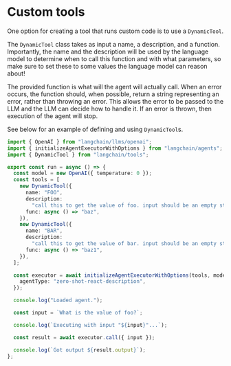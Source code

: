 # Custom tools

One option for creating a tool that runs custom code is to use a `DynamicTool`.

The `DynamicTool` class takes as input a name, a description, and a function.
Importantly, the name and the description will be used by the language model to determine when to call this function and with what parameters,
so make sure to set these to some values the language model can reason about!

The provided function is what will the agent will actually call. When an error occurs, the function should, when possible, return a string representing an error, rather than throwing an error.
This allows the error to be passed to the LLM and the LLM can decide how to handle it. If an error is thrown, then execution of the agent will stop.

See below for an example of defining and using `DynamicTool`s.

```typescript
import { OpenAI } from "langchain/llms/openai";
import { initializeAgentExecutorWithOptions } from "langchain/agents";
import { DynamicTool } from "langchain/tools";

export const run = async () => {
  const model = new OpenAI({ temperature: 0 });
  const tools = [
    new DynamicTool({
      name: "FOO",
      description:
        "call this to get the value of foo. input should be an empty string.",
      func: async () => "baz",
    }),
    new DynamicTool({
      name: "BAR",
      description:
        "call this to get the value of bar. input should be an empty string.",
      func: async () => "baz1",
    }),
  ];

  const executor = await initializeAgentExecutorWithOptions(tools, model, {
    agentType: "zero-shot-react-description",
  });

  console.log("Loaded agent.");

  const input = `What is the value of foo?`;

  console.log(`Executing with input "${input}"...`);

  const result = await executor.call({ input });

  console.log(`Got output ${result.output}`);
};
```
